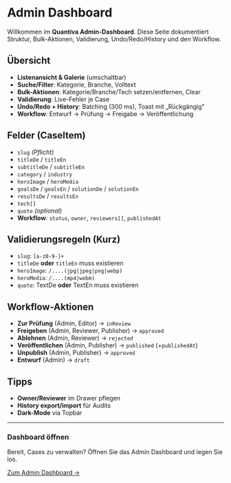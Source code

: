 # Admin Dashboard

Willkommen im **Quantiva Admin-Dashboard**. Diese Seite dokumentiert Struktur, Bulk-Aktionen, Validierung, Undo/Redo/History und den Workflow.

## Übersicht

- **Listenansicht & Galerie** (umschaltbar)
- **Suche/Filter**: Kategorie, Branche, Volltext
- **Bulk-Aktionen**: Kategorie/Branche/Tech setzen/entfernen, Clear
- **Validierung**: Live-Fehler je Case
- **Undo/Redo + History**: Batching (300 ms), Toast mit „Rückgängig"
- **Workflow**: Entwurf → Prüfung → Freigabe → Veröffentlichung

## Felder (CaseItem)

- `slug` *(Pflicht)*  
- `titleDe` / `titleEn`  
- `subtitleDe` / `subtitleEn`  
- `category` / `industry`  
- `heroImage` / `heroMedia`  
- `goalsDe` / `goalsEn` / `solutionDe` / `solutionEn`  
- `resultsDe` / `resultsEn`  
- `tech[]`  
- `quote` *(optional)*  
- **Workflow**: `status`, `owner`, `reviewers[]`, `publishedAt`

## Validierungsregeln (Kurz)

- `slug`: `[a-z0-9-]+`
- `titleDe` **oder** `titleEn` muss existieren
- `heroImage`: `/....(jpg|jpeg|png|webp)`
- `heroMedia`: `/....(mp4|webm)`
- `quote`: TextDe **oder** TextEn muss existieren

## Workflow-Aktionen

- **Zur Prüfung** (Admin, Editor) → `inReview`
- **Freigeben** (Admin, Reviewer, Publisher) → `approved`
- **Ablehnen** (Admin, Reviewer) → `rejected`
- **Veröffentlichen** (Admin, Publisher) → `published` (+`publishedAt`)
- **Unpublish** (Admin, Publisher) → `approved`
- **Entwurf** (Admin) → `draft`

## Tipps

- **Owner/Reviewer** im Drawer pflegen
- **History export/import** für Audits
- **Dark-Mode** via Topbar

---

<div className="not-prose bg-teal-50 border-2 border-teal-200 rounded-lg p-6 my-6">
  <h3 className="text-lg font-semibold text-teal-900 mb-3">Dashboard öffnen</h3>
  <p className="text-sm text-teal-900 mb-4">
    Bereit, Cases zu verwalten? Öffnen Sie das Admin Dashboard und legen Sie los.
  </p>
  <a 
    href="/admin" 
    className="inline-flex items-center gap-2 px-6 py-3 bg-teal-600 text-white rounded-lg font-semibold hover:bg-teal-700 transition"
  >
    Zum Admin Dashboard →
  </a>
</div>

